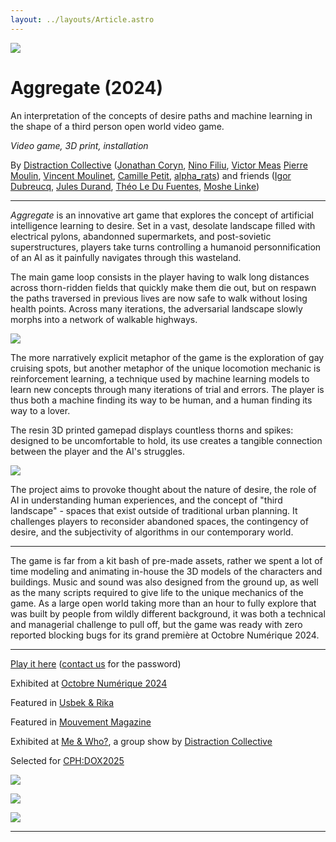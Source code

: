---
layout: ../layouts/Article.astro
---

![](../media/aggregate/running.png)

# Aggregate (2024)

An interpretation of the concepts of desire paths and machine learning in the shape of a third person open world video game.

_Video game, 3D print, installation_

By [Distraction Collective](https://distraction.fun) ([Jonathan Coryn](https://corjn.com/), [Nino Filiu](/), [Victor Meas](https://victormeas.com/) [Pierre Moulin](https://moulinpierre.com/), [Vincent Moulinet](https://vincentmoulinet.com/), [Camille Petit](https://kamyukami.com/), [alpha_rats](https://alpharats.com/)) and friends ([Igor Dubreucq](https://soundcloud.com/miguzo), [Jules Durand](https://julesdurand.com/), [Théo Le Du Fuentes](https://www.instagram.com/cosmografik/), [Moshe Linke](https://www.moshelinke.de/))

---

_Aggregate_ is an innovative art game that explores the concept of artificial intelligence learning to desire. Set in a vast, desolate landscape filled with electrical pylons, abandonned supermarkets, and post-sovietic superstructures, players take turns controlling a humanoid personnification of an AI as it painfully navigates through this wasteland.

The main game loop consists in the player having to walk long distances across thorn-ridden fields that quickly make them die out, but on respawn the paths traversed in previous lives are now safe to walk without losing health points. Across many iterations, the adversarial landscape slowly morphs into a network of walkable highways.

![](../media/aggregate/facing_death.png)

The more narratively explicit metaphor of the game is the exploration of gay cruising spots, but another metaphor of the unique locomotion mechanic is reinforcement learning, a technique used by machine learning models to learn new concepts through many iterations of trial and errors. The player is thus both a machine finding its way to be human, and a human finding its way to a lover.

The resin 3D printed gamepad displays countless thorns and spikes: designed to be uncomfortable to hold, its use creates a tangible connection between the player and the AI's struggles.

![](../media/aggregate/gamepad.png)

The project aims to provoke thought about the nature of desire, the role of AI in understanding human experiences, and the concept of "third landscape" - spaces that exist outside of traditional urban planning. It challenges players to reconsider abandoned spaces, the contingency of desire, and the subjectivity of algorithms in our contemporary world.

---

The game is far from a kit bash of pre-made assets, rather we spent a lot of time modeling and animating in-house the 3D models of the characters and buildings. Music and sound was also designed from the ground up, as well as the many scripts required to give life to the unique mechanics of the game. As a large open world taking more than an hour to fully explore that was built by people from wildly different background, it was both a technical and managerial challenge to pull off, but the game was ready with zero reported blocking bugs for its grand première at Octobre Numérique 2024.

---

[Play it here](https://distraction-collective.itch.io/aggregate) ([contact us](https://distraction.fun/) for the password)

Exhibited at [Octobre Numérique 2024](https://octobre-numerique.fr/)

Featured in [Usbek & Rika](https://usbeketrica.com/fr/article/le-permacomputing-ou-quand-la-permaculture-s-applique-a-l-informatique)

Featured in [Mouvement Magazine](https://www.mouvement.net/arts/octobre-numerique-a-arles-faire-monde-quand-tout-est-k-o)

Exhibited at [Me & Who?](https://www.instagram.com/p/DFXjW0tNOE1/), a group show by [Distraction Collective](https://distraction.fun/)

Selected for [CPH:DOX2025](https://cphdox.dk/film/aggregate/)

![](../media/aggregate/gifi.png)

![](../media/aggregate/sitting.png)

![](../media/aggregate/fog.png)

---